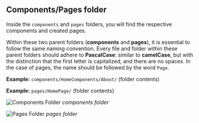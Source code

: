 ## Components/Pages folder

Inside the `components` and `pages` folders, you will find the respective components and created pages.

Within these two parent folders (**components** and **pages**), it is essential to follow the same naming convention. Every file and folder within these parent folders should adhere to **PascalCase**: similar to **camelCase**, but with the distinction that the first letter is capitalized, and there are no spaces. In the case of pages, the name should be followed by the word `Page`.

**Example:** `components/HomeComponents/About/` (folder contents)

**Example:** `pages/HomePage/` (folder contents)

![Components Folder](../../images/code-conventions/general-conventions/pascal-case-comps.png)
_components folder_

![Pages Folder](../../images/code-conventions/general-conventions/pascal-case-pages.png)
_pages folder_
